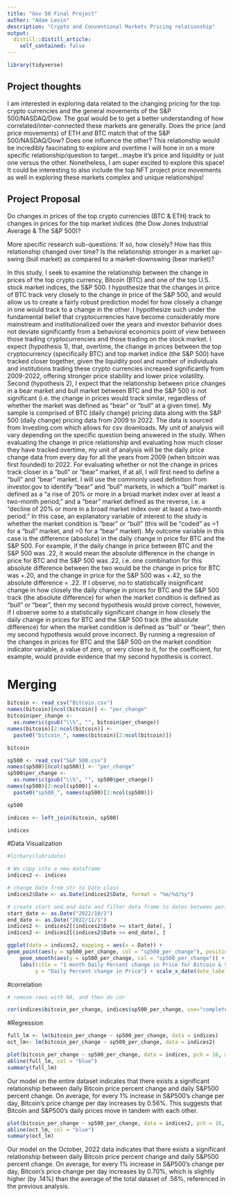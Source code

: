 ```yaml
---
title: "Gov 50 Final Project"
author: "Adam Levin"
description: "Crypto and Conventional Markets Pricing relationship"
output:
  distill::distill_article:
    self_contained: false
---
```


```r
library(tidyverse)
```


## Project thoughts

I am interested in exploring data related to the changing pricing for the top crypto currencies and the general movements of the S&P 500/NASDAQ/Dow. The goal would be to get a better understanding of how correlated/inter-connected these markets are generally. Does the price (and price movements) of ETH and BTC match that of the S&P 500/NASDAQ/Dow? Does one influence the other? This relationship would be incredibly fascinating to explore and overtime I will hone in on a more specific relationship/question to target...maybe it's price and liquidity or just one versus the other. Nonetheless, I am super excited to explore this space! It could be interesting to also include the top NFT project price movements as well in exploring these markets complex and unique relationships!

## Project Proposal 

Do changes in prices of the top crypto currencies (BTC & ETH) track to changes in prices for the top market indices (the Dow Jones Industrial Average & The S&P 500)? 

More specific research sub-questions:
If so, how closely? 
How has this relationship changed over time? 
Is the relationship stronger in a market up-swing (bull market) as compared to a market-downswing (bear market)? 

In this study, I seek to examine the relationship between the change in prices of the top crypto currency, Bitcoin (BTC) and one of the top U.S. stock market indices, the S&P 500. I hypothesize that the changes in price of BTC track very closely to the change in price of the S&P 500, and would allow us to create a fairly robust prediction model for how closely a change in one would track to a change in the other. I hypothesize such under the fundamental belief that cryptocurrencies have become considerably more mainstream and institutionalized over the years and investor behavior does not deviate significantly from a behavioral economics point of view between those trading cryptocurrencies and those trading on the stock market. I expect (hypothesis 1), that, overtime, the change in prices between the top cryptocurrency (specifically BTC) and top market indice (the S&P 500) have tracked closer together, given the liquidity pool and number of individuals and institutions trading these crypto currencies increased significantly from 2009-2022, offering stronger price stability and lower price volatility. Second (hypothesis 2), I expect that the relationship between price changes in a bear market and bull market between BTC and the S&P 500 is not significant (i.e. the change in prices would track similar, regardless of whether the market was defined as “bear” or “bull” at a given time). My sample is comprised  of BTC (daily change) pricing data along with the S&P 500 (daily change) pricing data from 2009 to 2022. The data is sourced from Investing.com which allows for csv downloads. My unit of analysis will vary depending on the specific question being answered in the study. When evaluating the change in price relationship and evaluating how much closer they have tracked overtime, my unit of analysis will be the daily price change data from every day for all the years from 2009 (when bitcoin was first founded) to 2022. For evaluating whether or not the change in prices track closer in a “bull” or “bear” market, if at all, I will first need to define a “bull” and “bear” market. I will use the commonly used definition from investor.gov to identify “bear” and “bull” markets, in which a “bull” market is defined as a “a rise of 20% or more in a broad market index over at least a two-month period,” and a “bear” market defined as the reverse, i.e. a “decline of 20% or more in a broad market index over at least a two-month period.” In this case, an explanatory variable of interest to the study is whether the market condition is “bear” or “bull” (this will be “coded” as =1 for a “bull” market, and =0 for a “bear” market). My outcome variable in this case is the difference (absolute) in the daily change in price for BTC and the S&P 500. For example, if the daily change in price between BTC and the S&P 500 was .22, it would mean the absolute difference in the change in price for BTC and the S&P 500 was .22, i.e. one combination for this absolute difference between the two would be the change in price for BTC was +.20, and the change in price for the S&P 500 was +.42, so the absolute difference = .22. If I observe, no to statistically insignificant change in how closely the daily change in prices for BTC and the S&P 500 track (the absolute difference) for when the market condition is defined as “bull” or “bear”, then my second hypothesis would prove correct, however, if I observe some to a statistically significant change in how closely the daily change in prices for BTC and the S&P 500 track (the absolute difference) for when the market condition is defined as “bull” or “bear”, then my second hypothesis would prove incorrect. By running a regression of the changes in prices for BTC and the S&P 500 on the market condition indicator variable, a value of zero, or very close to it, for the coefficient, for example, would provide evidence that my second hypothesis is correct. 







# Merging

```r
bitcoin <- read_csv("Bitcoin.csv")
names(bitcoin)[ncol(bitcoin)] <- "per_change"
bitcoin$per_change <-
  as.numeric(gsub("\\%", "", bitcoin$per_change))
names(bitcoin)[2:ncol(bitcoin)] <- 
  paste0("bitcoin_", names(bitcoin)[2:ncol(bitcoin)])

bitcoin

sp500 <- read_csv("S&P 500.csv")
names(sp500)[ncol(sp500)] <- "per_change"
sp500$per_change <-
  as.numeric(gsub("\\%", "", sp500$per_change))
names(sp500)[2:ncol(sp500)] <- 
  paste0("sp500_", names(sp500)[2:ncol(sp500)])

sp500

indices <- left_join(bitcoin, sp500)

indices
```

#Data Visualization

```r
#lirbary(lubridate)

# We copy into a new dataframe
indices2 <- indices

# change Date from str to Date class
indices2$Date <- as.Date(indices2$Date, format = "%m/%d/%y")

# create start and end date and filter data frame to dates between period
start_date <- as.Date("2022/10/1")
end_date <- as.Date("2022/11/1")
indices2 <- indices2[(indices2$Date >= start_date), ]
indices2 <- indices2[(indices2$Date <= end_date), ]

ggplot(data = indices2, mapping = aes(x = Date)) +
geom_point(aes(y = sp500_per_change, col = "sp500_per_change"), position = "jitter") + geom_point(aes(y = bitcoin_per_change, col = "bitcoin_per_change"), position = "jitter") +
    geom_smooth(aes(y = sp500_per_change, col = "sp500_per_change")) +  geom_smooth(aes(y = bitcoin_per_change, col = "bitcoin_per_change")) +
    labs(title = "1 month Daily Percent change in Price for Bitcoin & S&P500",x = "Dates from 10/1/22 to 11/1/22", 
         y = "Daily Percent change in Price") + scale_x_date(date_labels = "%b/%d")

```

#correlation 

```r

# remove rows with NA, and then do cor

cor(indices$bitcoin_per_change, indices$sp500_per_change, use="complete.obs")


```

#Regression 

```r
full_lm <- lm(bitcoin_per_change ~ sp500_per_change, data = indices)
oct_lm<- lm(bitcoin_per_change ~ sp500_per_change, data = indices2)
```

```r
plot(bitcoin_per_change ~ sp500_per_change, data = indices, pch = 16, main = "Bitcoin vs. S&P daily price change (2010-2022)", xlab = "Daily S&P price % change", ylab = "Daily Bitcoin price % change")
abline(full_lm, col = "blue")
summary(full_lm)
```

Our model on the entire dataset indicates that there exists a significant relationship between daily Bitcoin price percent change and daily S&P500 percent change. On average, for every 1% increase in S&P500's change per day, Bitcoin's price change per day increases by 0.56%. This suggests that Bitcoin and S&P500's daily prices move in tandem with each other. 

```r
plot(bitcoin_per_change ~ sp500_per_change, data = indices2, pch = 16, main = "Bitcoin vs. S&P daily price change (Oct 2022)", xlab = "Daily S&P price % change", ylab = "Daily Bitcoin price % change")
abline(oct_lm, col = "blue")
summary(oct_lm)
```
Our model on the October, 2022 data indicates that there exists a significant relationship between daily Bitcoin price percent change and daily S&P500 percent change. On average, for every 1% increase in S&P500's change per day, Bitcoin's price change per day increases by 0.70%, which is slightly higher (by .14%) than the average of the total dataset of .56%, referenced in the previous analysis. 

